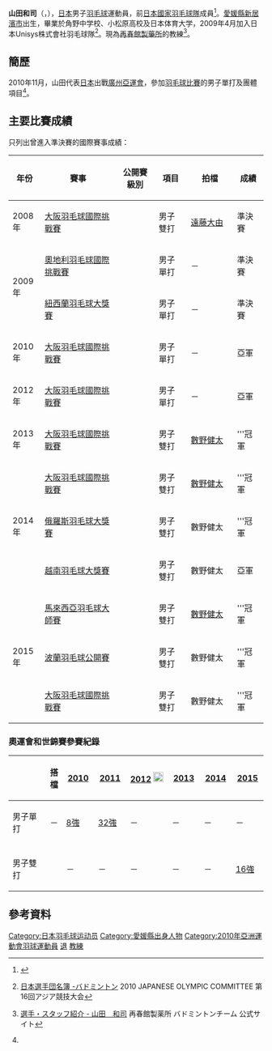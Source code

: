 {{noteTA|G1=Badminton}}
{{Infobox 羽球選手
| playername              = {{lang|ja|<small>やまだ かずし</small><br/><big>山田 和司</big>}}<br/><small>({{lang|en|Yamada Kazushi}})</small>
| image                   = 
| size                    = 
| caption                 = 
| birth_name              = 
| date_of_birth           = {{birth_date_and_age|1987|2|21}}<ref name="廣州亞運">[http://www.gz2010.cn/info/CHN_CHN/ZB/ZBB101A_BD@@@@@@@@@@@@@@@CHN_number=231436.html 2010年廣州亞運會官方網站 羽毛球 - 山田和司 - 简历 ]</ref>
| place_of_birth          = {{JPN}}[[愛媛縣|愛媛縣]][[新居濱市|新居濱市]]
| height                  = {{height|m=1.68}}<ref name="廣州亞運"/>
| weight                  = {{weight|kg=62}}<ref name="廣州亞運"/>
| event                   = 男子單打→男子雙打
| country                 = {{JPN}}
| years_started           = 
| handedness              = 
| coach                   = 
| highest_ranking         = 第19位（男單）<br/>（2010年12月2日）<br/>第11位（男雙-[[數野健太|數野健太]]）
| date_of_highest_ranking = 2014年6月19日<ref name="highest-ranking">{{en}}[http://bwfcontent.tournamentsoftware.com/ranking/player.aspx?id=9687&player=108079 BWF World Ranking - Ranking of Kazushi YAMADA (54025)] {{Wayback|url=http://bwfcontent.tournamentsoftware.com/ranking/player.aspx?id=9687&player=108079 |date=20210106051013 }}</ref>
| current_ranking         = 第23位（男雙-[[數野健太|數野健太]]）
| date_of_current_ranking = 2015年9月10日<ref>{{en}}[http://bwfcontent.tournamentsoftware.com/ranking/category.aspx?id=9687&category=474 BWF World Ranking - BWF世界排名榜 (9/10/2015) - Men's doubles] {{Webarchive|url=https://archive.is/20150916101914/http://bwfcontent.tournamentsoftware.com/ranking/category.aspx?id=9687&category=474 |date=2015-09-16 }}</ref>
| played                  = 80勝–61負（男單）<br/>53勝–22負（男雙）<br/>2勝–1負（混雙）
| titles                  = 
| bwf_profile             = 28F9B982-A224-448B-8FCF-81D4B0DAB7D1
| bwf_id                  = 54025
| updated                 = 2015年9月12日
}}
{{MedalTableTop}}
{{MedalSport | 男子[[羽毛球|羽毛球]]}}
{{MedalCountry | {{JPN}}}}
{{MedalCompetition | [[汤姆斯杯|汤姆斯杯]]}}
{{MedalBronze | [[2010年湯姆斯盃|2010年 吉隆坡]] | 男子團體 }}
{{MedalCompetition | [[東亞運動會|東亞運動會]]}}
{{MedalBronze| [[2009年東亞運動會|2009年 香港]] | [[2009年東亞運動會羽毛球比賽|男子團體]] }}
{{MedalCompetition  | [[全日本綜合羽毛球錦標賽|全日本綜合羽毛球錦標賽]]}}
{{MedalCountry | {{flagicon|JPN}}東京都（日本UNISYS）}}
{{MedalBronze| [[2009年全日本綜合羽毛球錦標賽|2009年 東京都]] | 男子單打 }}
{{MedalBronze| [[2014年全日本綜合羽毛球錦標賽|2014年 東京都]] | 男子雙打 }}
{{MedalBottom}}
'''山田和司'''（{{jpn|j=山田 和司|kn=やまだ かずし|rm=Yamada Kazushi}}，{{bd|1987年|2月21日}}），[[日本|日本]]男子[[羽毛球|羽毛球]]運動員，前[[日本國家羽毛球隊|日本國家羽毛球隊]]成員<ref>{{ja}}{{cite web|title=２０１５年日本代表選手（ナショナルチーム）及びコーチについて (2015.4.1 所属訂正)|url=http://www.badminton.or.jp/national/2015/2015_national_member.pdf|access-date=2015-04-04|archive-url=https://web.archive.org/web/20160304142402/http://www.badminton.or.jp/national/2015/2015_national_member.pdf|archive-date=2016-03-04|dead-url=yes}}</ref>。[[愛媛縣|愛媛縣]][[新居濱市|新居濱市]]出生，畢業於角野中学校、小松原高校及日本体育大学，2009年4月加入日本Unisys株式會社羽毛球隊<ref>{{ja}}[http://www.joc.or.jp/int_games/asia/2010/pdf/member/22_badminton.pdf 日本選手団名簿 -バドミントン] {{Wayback|url=http://www.joc.or.jp/int_games/asia/2010/pdf/member/22_badminton.pdf |date=20190626054123 }} 2010 JAPANESE OLYMPIC COMMITTEE  第16回アジア競技大会</ref>。現為[[再春館製藥所|再春館製藥所]]的教練<ref>{{ja}}[http://www.saishunkan-badminton.jp/archives/member/3212 選手・スタッフ紹介 - 山田　和司] {{Wayback|url=http://www.saishunkan-badminton.jp/archives/member/3212 |date=20170929091746 }} 再春館製薬所 バドミントンチーム 公式サイト</ref>。

==簡歷==
2010年11月，山田代表[[2010年亞洲運動會日本代表團|日本]]出戰[[廣州|廣州]][[2010年亞洲運動會|亞運會]]，參加[[2010年亞洲運動會羽毛球比賽|羽毛球比賽]]的男子單打及團體項目<ref name="廣州亞運"/>。

==主要比賽成績==
只列出曾進入準決賽的國際賽事成績：
{| class=wikitable style="text-align:center; font-size:small;" 
!width="50"|年份
!width="180"|賽事
!width="80"|公開賽級別
!width="60"|項目
!width="100"|拍檔
!width="50"|成績
|-
!rowspan="1"|2008年
|[[2008年大阪羽毛球國際挑戰賽|大阪羽毛球國際挑戰賽]]
|{{BWFIC}}
|男子雙打
|[[遠藤大由|遠藤大由]]
|bgcolor="#b8860b"|準決賽
|-
!rowspan="2"|2009年
|[[2009年奧地利羽毛球國際挑戰賽|奧地利羽毛球國際挑戰賽]]
|{{BWFIC}}
|男子單打
|－
|bgcolor="#b8860b"|準決賽
|-
|[[2009年紐西蘭羽毛球大獎賽|紐西蘭羽毛球大獎賽]]
|{{BWFGP}}
|男子單打
|－
|bgcolor="#b8860b"|準決賽
|-
!rowspan="1"|2010年
|[[2010年大阪羽毛球國際挑戰賽|大阪羽毛球國際挑戰賽]]
|{{BWFIC}}
|男子單打
|－
|bgcolor="silver"|亞軍
|-
!rowspan="1"|2012年
|[[2012年大阪羽毛球國際挑戰賽|大阪羽毛球國際挑戰賽]]
|{{BWFIC}}
|男子單打
|－
|bgcolor="silver"|亞軍
|-
!rowspan="1"|2013年
|[[2013年大阪羽毛球國際挑戰賽|大阪羽毛球國際挑戰賽]]
|{{BWFIC}}
|男子雙打
|[[數野健太|數野健太]]
|bgcolor="gold"|'''冠軍
|-
!rowspan="3"|2014年
|[[2014年大阪羽毛球國際挑戰賽|大阪羽毛球國際挑戰賽]]
|{{BWFIC}}
|男子雙打
|[[數野健太|數野健太]]
|bgcolor="gold"|'''冠軍
|-
|[[2014年俄羅斯羽毛球大獎賽|俄羅斯羽毛球大獎賽]]
|{{BWFGP}}
|男子雙打
|數野健太
|bgcolor="gold"|'''冠軍
|-
|[[2014年越南羽毛球大獎賽|越南羽毛球大獎賽]]
|{{BWFGP}}
|男子雙打
|數野健太
|bgcolor="silver"|亞軍
|-
!rowspan="3"|2015年
|[[2015年馬來西亞羽毛球大師賽|馬來西亞羽毛球大師賽]]
|{{BWFGPG}}
|男子雙打
|[[數野健太|數野健太]]
|bgcolor="gold"|'''冠軍
|-
|[[2015年波蘭羽毛球公開賽|波蘭羽毛球公開賽]]
|{{BWFIC}}
|男子雙打
|數野健太
|bgcolor="gold"|'''冠軍
|-
|[[2015年大阪羽毛球國際挑戰賽|大阪羽毛球國際挑戰賽]]
|{{BWFIC}}
|男子雙打
|數野健太
|bgcolor="gold"|'''冠軍
|}
{{BWF賽事級別索引}}

===奧運會和世錦賽參賽紀錄===
{| class=wikitable style="text-align:center; font-size:small;" 
!
!搭檔
!width="50"|[[2010年世界羽毛球錦標賽|2010]]
!width="50"|[[2011年世界羽毛球錦標賽|2011]]
!width="80"|[[2012年夏季奧林匹克運動會羽毛球比賽|2012]] [[File:Olympic_rings_without_rims.svg|20px]]
!width="50"|[[2013年世界羽毛球錦標賽|2013]]
!width="50"|[[2014年世界羽毛球錦標賽|2014]]
!width="50"|[[2015年世界羽毛球錦標賽|2015]]
|-
!width="80"|男子單打
|－
|[[2010年世界羽毛球錦標賽男子單打項目|8強]]
|[[2011年世界羽毛球錦標賽男子單打項目|32強]]
|－
|－
|－
|－
|-
|
|-
!width="80"|男子雙打
|align="left"|{{nowrap|[[數野健太|數野健太]]}}
|－
|－
|－
|－
|－
|[[2015年世界羽毛球錦標賽男子雙打項目|16強]]
|}

==參考資料==
{{reflist}}

{{DEFAULTSORT:YAMADA Kazushi}}
[[Category:日本羽毛球运动员|Category:日本羽毛球运动员]]
[[Category:愛媛縣出身人物|Category:愛媛縣出身人物]]
[[Category:2010年亞洲運動會羽球運動員|Category:2010年亞洲運動會羽球運動員]]
[[Category:日本Unisys羽毛球部選手|退]]
[[Category:再春館製藥所羽毛球隊選手|教練]]